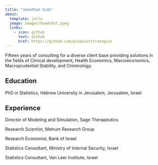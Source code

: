 ```yaml
---
title: "Jonathan Sidi"
about:
  template: jolla
  image: images/headshot.jpeg
  links:
    - icon: github
      text: Github
      href: https://github.com/pinpointstrategies
---
```


Fifteen years of consulting for a diverse client base providing solutions in the fields of Clinical development, Health Economics, Macroeconomics, Macroprudential Stability, and Criminology.

## Education

PhD in Statistics, Hebrew University in Jerusalem, Jerusalem, Israel

## Experience

Director of Modeling and Simulation, Sage Therapeutics

Research Scientist, Metrum Research Group

Research Economist, Bank of Israel

Statistics Consultant, Ministry of Internal Security, Israel

Statistics Consultant, Van Leer Institute, Israel
